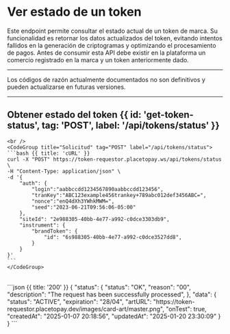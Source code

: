 


# Ver estado de un token

Este endpoint permite consultar el estado actual de un token de marca. Su funcionalidad es
retornar los datos actualizados del token, evitando intentos fallidos en la generación de
criptogramas y optimizando el procesamiento de pagos.
Antes de consumir esta API debe existir en la plataforma un comercio registrado en la
marca y un token anteriormente dado.

---

<Note type="warning">
    Los códigos de razón actualmente documentados no son definitivos y pueden actualizarse en futuras versiones.
</Note>

---

## Obtener estado del token {{ id: 'get-token-status', tag: 'POST', label: '/api/tokens/status' }}

<Row>
  <Col>
    <ApiReader
      path="/api/tokens/status"
      method="POST"
      api={props.refs}
    />
  </Col>
  <Col sticky>

    <br />
    <CodeGroup title="Solicitud" tag="POST" label="/api/tokens/status">
    ```bash {{ title: 'cURL' }}
    curl -X "POST" https://token-requestor.placetopay.ws/api/tokens/status \
    -H "Content-Type: application/json" \
    -d '{
        "auth": {
            "login":"aabbccdd1234567890aabbccdd123456",
            "tranKey":"ABC123example456trankey+789abc012def3456ABC=",
            "nonce":"enQ4dXh3YWhkMWM=",
            "seed":"2023-06-21T09:56:06-05:00"
        },
        "siteId": "2e988305-40bb-4e77-a992-c0dce3303db9",
        "instrument": {
            "brandToken": {
                "id": "6s988305-40bb-4e77-a992-c0dce3527dd8",
            }
        }
    }'
    ```
    </CodeGroup>
  </Col>
</Row>

<Row>
  <Col>
    <ApiReader
      path="/api/tokens/status"
      method="post"
      type="response"
      api={props.refs}
    />
  </Col>
  <Col sticky>
    <br />
    <CodeGroup title="Respuesta">
    ```json {{ title: '200' }}
        {
        "status": {
            "status": "OK",
            "reason": "00",
            "description": "The request has been successfully processed",
        },
        "data": {
            "status": "ACTIVE",
            "expiration": "28/04",
            "artURL": "https://token-requestor.placetopay.dev/images/card-art/master.png",
            "onTest": true,
            "createdAt": "2025-01-07 20:18:56",
            "updatedAt": "2025-01-20 23:30:09"
        }
    }
    ```
    </CodeGroup>
  </Col>
</Row>
